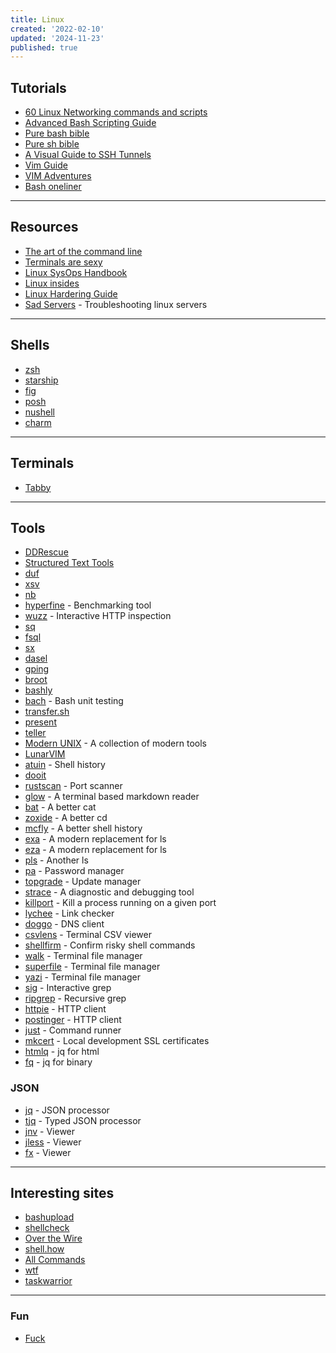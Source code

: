 ```yaml
---
title: Linux
created: '2022-02-10'
updated: '2024-11-23'
published: true
---
```


## Tutorials

-   [60 Linux Networking commands and scripts](https://haydenjames.io/linux-networking-commands-scripts/)
-   [Advanced Bash Scripting Guide](https://tldp.org/LDP/abs/html/)
-   [Pure bash bible](https://github.com/dylanaraps/pure-bash-bible)
-   [Pure sh bible](https://github.com/dylanaraps/pure-sh-bible)
-   [A Visual Guide to SSH Tunnels](https://robotmoon.com/ssh-tunnels/)
-   [Vim Guide](https://thevaluable.dev/vim-beginner/)
-   [VIM Adventures](https://vim-adventures.com/)
-   [Bash oneliner](https://github.com/onceupon/Bash-Oneliner)

---

## Resources

-   [The art of the command line](https://github.com/jlevy/the-art-of-command-line)
-   [Terminals are sexy](https://github.com/k4m4/terminals-are-sexy)
-   [Linux SysOps Handbook](https://abarrak.gitbook.io/linux-sysops-handbook/)
-   [Linux insides](https://0xax.gitbooks.io/linux-insides/content/)
-   [Linux Hardering Guide](https://madaidans-insecurities.github.io/guides/linux-hardening.html)
-   [Sad Servers](https://sadservers.com/scenarios) - Troubleshooting linux servers

---

## Shells

-   [zsh](https://ohmyz.sh/)
-   [starship](https://starship.rs/)
-   [fig](https://fig.io/)
-   [posh](https://github.com/JanDeDobbeleer/oh-my-posh)
-   [nushell](https://github.com/nushell/nushell)
-   [charm](https://charm.sh/)

---

## Terminals

-   [Tabby](https://github.com/eugeny/tabby)

---

## Tools

-   [DDRescue](https://www.gnu.org/software/ddrescue/)
-   [Structured Text Tools](https://github.com/dbohdan/structured-text-tools)
-   [duf](https://github.com/muesli/duf)
-   [xsv](https://github.com/BurntSushi/xsv)
-   [nb](https://github.com/xwmx/nb)
-   [hyperfine](https://github.com/sharkdp/hyperfine) - Benchmarking tool
-   [wuzz](https://github.com/asciimoo/wuzz) - Interactive HTTP inspection
-   [sq](https://github.com/neilotoole/sq)
-   [fsql](https://github.com/kashav/fsql)
-   [sx](https://github.com/v-byte-cpu/sx)
-   [dasel](https://github.com/TomWright/dasel)
-   [gping](https://github.com/orf/gping)
-   [broot](https://github.com/Canop/broot)
-   [bashly](https://github.com/DannyBen/bashly)
-   [bach](https://github.com/bach-sh/bach) - Bash unit testing
-   [transfer.sh](https://github.com/dutchcoders/transfer.sh)
-   [present](https://github.com/vinayak-mehta/present)
-   [teller](https://github.com/tellerops/teller)
-   [Modern UNIX](https://github.com/ibraheemdev/modern-unix) - A collection of modern tools
-   [LunarVIM](https://github.com/LunarVim/LunarVim)
-   [atuin](https://github.com/atuinsh/atuin) - Shell history
-   [dooit](https://github.com/kraanzu/dooit)
-   [rustscan](https://github.com/RustScan/RustScan) - Port scanner
-   [glow](https://github.com/charmbracelet/glow) - A terminal based markdown reader
-   [bat](https://github.com/sharkdp/bat) - A better cat
-   [zoxide](https://github.com/ajeetdsouza/zoxide) - A better cd
-   [mcfly](https://github.com/cantino/mcfly) - A better shell history
-   [exa](https://github.com/ogham/exa) - A modern replacement for ls
-   [eza](https://github.com/eza-community/eza) - A modern replacement for ls
-   [pls](https://github.com/pls-rs/pls) - Another ls
-   [pa](https://github.com/biox/pa) - Password manager
-   [topgrade](https://github.com/topgrade-rs/topgrade) - Update manager
-   [strace](https://github.com/strace/strace) - A diagnostic and debugging tool
-   [killport](https://github.com/jkfran/killport) - Kill a process running on a given port
-   [lychee](https://github.com/lycheeverse/lychee) - Link checker
-   [doggo](https://github.com/mr-karan/doggo) - DNS client
-   [csvlens](https://github.com/YS-L/csvlens) - Terminal CSV viewer
-   [shellfirm](https://github.com/kaplanelad/shellfirm) - Confirm risky shell commands
-   [walk](https://github.com/antonmedv/walk) - Terminal file manager
-   [superfile](https://github.com/MHNightCat/superfile) - Terminal file manager
-   [yazi](https://github.com/sxyazi/yazi) - Terminal file manager
-   [sig](https://github.com/ynqa/sig) - Interactive grep
-   [ripgrep](https://github.com/BurntSushi/ripgrep) - Recursive grep
-   [httpie](https://github.com/httpie/cli) - HTTP client
-   [postinger](https://github.com/darrenburns/postinger) - HTTP client
-   [just](https://github.com/casey/just) - Command runner
-   [mkcert](https://github.com/FiloSottile/mkcert) - Local development SSL certificates
-   [htmlq](https://github.com/mgdm/htmlq) - jq for html
-   [fq](https://github.com/wader/fq) - jq for binary

### JSON

-   [jq](https://github.com/stedolan/jq) - JSON processor
-   [tjq](https://github.com/alpaylan/tjq) - Typed JSON processor
-   [jnv](https://github.com/ynqa/jnv) - Viewer
-   [jless](https://github.com/PaulJuliusMartinez/jless) - Viewer
-   [fx](https://github.com/antonmedv/fx) - Viewer

---

## Interesting sites

-   [bashupload](https://bashupload.com/)
-   [shellcheck](https://www.shellcheck.net/)
-   [Over the Wire](https://overthewire.org/wargames/)
-   [shell.how](https://www.shell.how/)
-   [All Commands](https://www.commandlinefu.com/commands/browse)
-   [wtf](https://github.com/wtfutil/wtf)
-   [taskwarrior](https://github.com/GothenburgBitFactory/taskwarrior)

---

### Fun

-   [Fuck](https://github.com/nvbn/thefuck)
